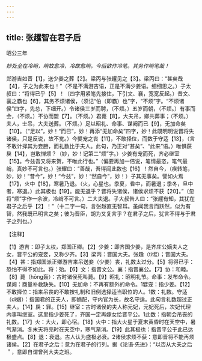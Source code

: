 ```yaml
---
---
---
```

title: 张趯智在君子后
---



昭公三年

*妙处全在冷峭，峭故愈冷，冷故愈峭。今后欲作冷笔。其务作峭笔哉！*

郑游吉如晋【1】，送少姜之葬【2】。梁丙与张趯见之【3】。梁丙曰：“甚矣哉【4】，子之为此来也！”（不是不满游吉语，正是不满少姜语。细细思之。）子太叔曰：“将得已乎【5】！（四字用紧笔先接住，下引文、襄，宽宽反起。）昔文、襄之霸也【6】，其务不烦诸侯，（须记“伯（即霸）也”字，“不烦”字。“不烦诸侯”四字，先总，下细开。）令诸侯三岁而聘，（不烦。）五岁而朝，（不烦。）有事而会，（不烦。）不协而盟【7】。（不烦。）君薨【8】，大夫吊，卿共葬事；（不烦。）夫人，士吊，大夫送葬。（不烦。）足以昭礼、命事、谋阙而已【9】，无加命矣【10】。（“足以”，妙！“而巳”，妙！再添“无加命矣”四字，妙！此既明明说晋将失诸侯，只是反说，故不觉。）今嬖宠之丧【11】，不敢择位，而数于守适【13】，（言不敢计择其为妾媵，而礼数比于夫人。此句，乃正对“甚矣”、“此来”语。）唯惧获戾【14】，岂敢惮烦？（妙，妙！记第二“烦”字。）少姜有宠而死，齐必继室【15】。今兹吾又将来贺，不唯此行也。”（偏要再加一倍说，笔情最恣，笔气最峭，真妙不可言也。）张耀曰：“善哉，吾得闻此数也【16】！然自今，（疾转笔，妙，妙！“昔今”，妙！“今兹”，妙！“然自今”，妙！）子其无事矣。譬如火焉【17】，火中【18】，寒暑乃退。（火，心星也。季夏，昏中，而暑退；季冬，旦中者，寒退。）此其极也【19】。能无退乎？晋将失诸侯，诸侯求烦不获【20】。”（忽将“烦”字作一余波，冷峭不可言。）二大夫退。子大叔告人曰：“张趯有知，其犹在君子之后乎【2】！”（十二字一句，言张越直无智耳。虽闻我言而跃然，似为有智，然我既已明言之矣；彼为晋臣，胡为又复言乎？在君子之后，犹言不得与于君子之列也。）

【注释】

【1】游吉：即子太权，郑国正卿。【2】少姜：即齐国少姜，是齐庄公嫡夫人之女，晋平公的宠妾，又称少齐。【3】梁丙：晋国大夫。张趣（tì惕）；晋国大夫。【4】甚：指郑国派正卿游吉来吊送妾（少姜）丧，礼数太过分。【5】将得已乎：恐怕不得不如此。将：殆。【6】文：指晋文公。襄：指晋襄公。【7】协：和睦。【8】薨（hōng轰）：古时诸侯死叫薨。【9】昭礼：昭明礼节。命事：发布命令。谋阙：商量补救缺失。【10】无加命：不再有额外的命令。1嬖宠：指少姜。【12】不敢择位：指来吊丧的不敢按礼制和旧例选择适当职位的人。1数：礼数。守适（dí嫡）：指国君的正夫人，即嫡配，守内官为长，故名守适。此句言礼数超过正夫人。【14】戾：罪。【15】继室：古时诸侯的夫人称元妃，元妃死后，次妃代理内事叫继室。这里指少姜死了，齐国一定再嫁女给晋平公。1此数：指朝会吊丧的礼数。【17】火：大火，即心宿。【18】火中：指大火星于夏末黄昏时在天空中，暑气渐消。冬末天将亮时在天空中，寒气渐消。【19】此其极也：指晋平公于此已达极盛点。【8】退：衰退。古人认为盛极必衰。2诸侯求烦不获：意即晋将不能再烦诸侯。【2】在君子之后：意为在君子的行列。据《论语·先进》：“以否从大夫之后＂，意即自谓曾列大夫之班。